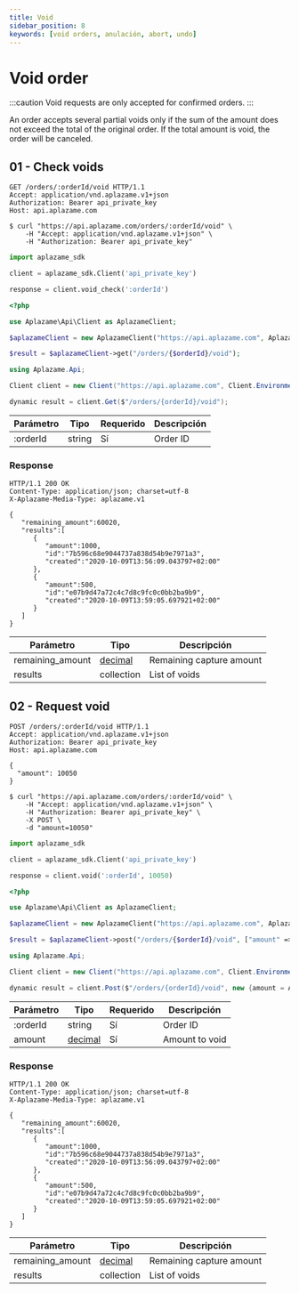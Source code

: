 ```yaml
---
title: Void
sidebar_position: 8
keywords: [void orders, anulación, abort, undo]
---
```


# Void order

:::caution
Void requests are only accepted for confirmed orders.
:::

An order accepts several partial voids only if the sum of the amount does not exceed the total of the original order. If the total amount is void, the order will be canceled.

## 01 - Check voids

<Tabs>
  <TabItem value="http" label="http">

```http
GET /orders/:orderId/void HTTP/1.1
Accept: application/vnd.aplazame.v1+json
Authorization: Bearer api_private_key
Host: api.aplazame.com
```
  </TabItem>
  <TabItem value="shell" label="shell">

```shell
$ curl "https://api.aplazame.com/orders/:orderId/void" \
    -H "Accept: application/vnd.aplazame.v1+json" \
    -H "Authorization: Bearer api_private_key"
```
  </TabItem>
  <TabItem value="python" label="python">

```python
import aplazame_sdk

client = aplazame_sdk.Client('api_private_key')

response = client.void_check(':orderId')
```
  </TabItem>
  <TabItem value="php" label="php">

```php
<?php

use Aplazame\Api\Client as AplazameClient;

$aplazameClient = new AplazameClient("https://api.aplazame.com", AplazameClient::ENVIRONMENT_PRODUCTION, " api_private_key");

$result = $aplazameClient->get("/orders/{$orderId}/void");
```
  </TabItem>
  <TabItem value="c" label="C#">

```csharp
using Aplazame.Api;

Client client = new Client("https://api.aplazame.com", Client.EnvironmentProduction, " api_private_key");

dynamic result = client.Get($"/orders/{orderId}/void");
```
  </TabItem>
</Tabs>

|<t id="table.parameter">Parámetro</t> | <t id="table.type">Tipo</t> | <t id="table.required">Requerido</t> | <t id="table.description">Descripción</t>|
|---------|---------|---------|---------|
:orderId | string | <t id="docs.yes">Sí</t> | Order ID

### Response

```http
HTTP/1.1 200 OK
Content-Type: application/json; charset=utf-8
X-Aplazame-Media-Type: aplazame.v1

{
   "remaining_amount":60020,
   "results":[
      {
         "amount":1000,
         "id":"7b596c68e9044737a838d54b9e7971a3",
         "created":"2020-10-09T13:56:09.043797+02:00"
      },
      {
         "amount":500,
         "id":"e07b9d47a72c4c7d8c9fc0c0bb2ba9b9",
         "created":"2020-10-09T13:59:05.697921+02:00"
      }
   ]
}
```

|<t id="table.parameter">Parámetro</t> | <t id="table.type">Tipo</t> | <t id="table.description">Descripción</t>|
|---------|---------|---------|
remaining_amount | [decimal](../api-reference/#decimals) | Remaining capture amount
results | collection | List of voids

## 02 - Request void

<Tabs>
  <TabItem value="http" label="http">

```http
POST /orders/:orderId/void HTTP/1.1
Accept: application/vnd.aplazame.v1+json
Authorization: Bearer api_private_key
Host: api.aplazame.com

{
  "amount": 10050
}
```
  </TabItem>
  <TabItem value="shell" label="shell">

```shell
$ curl "https://api.aplazame.com/orders/:orderId/void" \
    -H "Accept: application/vnd.aplazame.v1+json" \
    -H "Authorization: Bearer api_private_key" \
    -X POST \
    -d "amount=10050"
```
  </TabItem>
  <TabItem value="python" label="python">

```python
import aplazame_sdk

client = aplazame_sdk.Client('api_private_key')

response = client.void(':orderId', 10050)
```
  </TabItem>
  <TabItem value="php" label="php">

```php
<?php

use Aplazame\Api\Client as AplazameClient;

$aplazameClient = new AplazameClient("https://api.aplazame.com", AplazameClient::ENVIRONMENT_PRODUCTION, " api_private_key");

$result = $aplazameClient->post("/orders/{$orderId}/void", ["amount" => Aplazame\Serializer\Decimal::fromFloat(100.50)->value]);
```
  </TabItem>
  <TabItem value="c" label="C#">

```csharp
using Aplazame.Api;

Client client = new Client("https://api.aplazame.com", Client.EnvironmentProduction, " api_private_key");

dynamic result = client.Post($"/orders/{orderId}/void", new {amount = Aplazame.Serializer.DecimalType.FromDouble(100.50)});
```
  </TabItem>
</Tabs>

|<t id="table.parameter">Parámetro</t> | <t id="table.type">Tipo</t> | <t id="table.required">Requerido</t> | <t id="table.description">Descripción</t>|
|---------|---------|---------|---------|
:orderId | string | <t id="docs.yes">Sí</t> | Order ID
amount | [decimal](../api-reference/#decimals) | <t id="docs.yes">Sí</t> | Amount to void

### Response

```http
HTTP/1.1 200 OK
Content-Type: application/json; charset=utf-8
X-Aplazame-Media-Type: aplazame.v1

{
   "remaining_amount":60020,
   "results":[
      {
         "amount":1000,
         "id":"7b596c68e9044737a838d54b9e7971a3",
         "created":"2020-10-09T13:56:09.043797+02:00"
      },
      {
         "amount":500,
         "id":"e07b9d47a72c4c7d8c9fc0c0bb2ba9b9",
         "created":"2020-10-09T13:59:05.697921+02:00"
      }
   ]
}
```

|<t id="table.parameter">Parámetro</t> | <t id="table.type">Tipo</t> | <t id="table.description">Descripción</t>|
|---------|---------|---------|
remaining_amount | [decimal](../api-reference/#decimals) | Remaining capture amount
results | collection | List of voids
